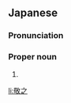 ==Japanese==
{{ja-kanjitab|たか|ゆき}}

===Pronunciation===
{{ja-pron|たかゆき}}

===Proper noun===
{{ja-pos|proper|たかゆき}}

# {{given name|male|lang=ja|sort=たかゆき}}

[[li:敬之]]